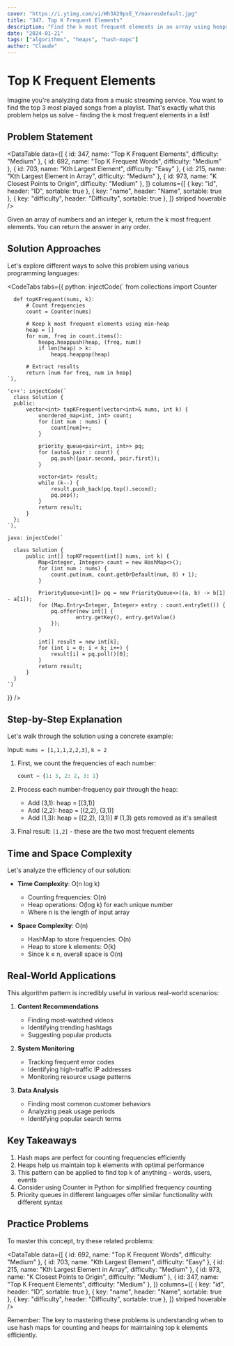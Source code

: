 ```yaml
---
cover: "https://i.ytimg.com/vi/Wh3A29psE_Y/maxresdefault.jpg"
title: "347. Top K Frequent Elements"
description: "Find the k most frequent elements in an array using heaps and hash maps."
date: "2024-01-21"
tags: ["algorithms", "heaps", "hash-maps"]
author: "Claude"
---
```



# Top K Frequent Elements

Imagine you're analyzing data from a music streaming service. You want to find the top 3 most played songs from a playlist. That's exactly what this problem helps us solve - finding the k most frequent elements in a list!

## Problem Statement

<DataTable
	data={[
		{ id: 347, name: "Top K Frequent Elements", difficulty: "Medium" },
		{ id: 692, name: "Top K Frequent Words", difficulty: "Medium" },
		{ id: 703, name: "Kth Largest Element", difficulty: "Easy" },
		{ id: 215, name: "Kth Largest Element in Array", difficulty: "Medium" },
		{ id: 973, name: "K Closest Points to Origin", difficulty: "Medium" },
	]}
	columns={[
		{ key: "id", header: "ID", sortable: true },
		{ key: "name", header: "Name", sortable: true },
		{ key: "difficulty", header: "Difficulty", sortable: true },
	]}
	striped
	hoverable
/>

Given an array of numbers and an integer k, return the k most frequent elements. You can return the answer in any order.

<SingleImg src="https://i.imgur.com/7SwFIHZ.png" alt="Top K Frequent Elements" imageWidth="100%" />

## Solution Approaches

Let's explore different ways to solve this problem using various programming languages:

<CodeTabs
  tabs={{
    python: injectCode(`
      from collections import Counter

      def topKFrequent(nums, k):
          # Count frequencies
          count = Counter(nums)

          # Keep k most frequent elements using min-heap
          heap = []
          for num, freq in count.items():
              heapq.heappush(heap, (freq, num))
              if len(heap) > k:
                  heapq.heappop(heap)

          # Extract results
          return [num for freq, num in heap]
    `),

    'c++': injectCode(`
      class Solution {
      public:
          vector<int> topKFrequent(vector<int>& nums, int k) {
              unordered_map<int, int> count;
              for (int num : nums) {
                  count[num]++;
              }

              priority_queue<pair<int, int>> pq;
              for (auto& pair : count) {
                  pq.push({pair.second, pair.first});
              }

              vector<int> result;
              while (k--) {
                  result.push_back(pq.top().second);
                  pq.pop();
              }
              return result;
          }
      };
    `),

    java: injectCode(`

      class Solution {
          public int[] topKFrequent(int[] nums, int k) {
              Map<Integer, Integer> count = new HashMap<>();
              for (int num : nums) {
                  count.put(num, count.getOrDefault(num, 0) + 1);
              }

              PriorityQueue<int[]> pq = new PriorityQueue<>((a, b) -> b[1] - a[1]);
              for (Map.Entry<Integer, Integer> entry : count.entrySet()) {
                  pq.offer(new int[] {
                          entry.getKey(), entry.getValue()
                  });
              }

              int[] result = new int[k];
              for (int i = 0; i < k; i++) {
                  result[i] = pq.poll()[0];
              }
              return result;
          }
      }
    `)

}}
/>

## Step-by-Step Explanation

Let's walk through the solution using a concrete example:

Input: `nums = [1,1,1,2,2,3]`, `k = 2`

1. First, we count the frequencies of each number:

    ```python
    count = {1: 3, 2: 2, 3: 1}
    ```

2. Process each number-frequency pair through the heap:

    - Add (3,1): heap = [(3,1)]
    - Add (2,2): heap = [(2,2), (3,1)]
    - Add (1,3): heap = [(2,2), (3,1)] # (1,3) gets removed as it's smallest

3. Final result: `[1,2]` - these are the two most frequent elements

## Time and Space Complexity

Let's analyze the efficiency of our solution:

- **Time Complexity**: O(n log k)

    - Counting frequencies: O(n)
    - Heap operations: O(log k) for each unique number
    - Where n is the length of input array

- **Space Complexity**: O(n)
    - HashMap to store frequencies: O(n)
    - Heap to store k elements: O(k)
    - Since k ≤ n, overall space is O(n)

## Real-World Applications

This algorithm pattern is incredibly useful in various real-world scenarios:

1. **Content Recommendations**

    - Finding most-watched videos
    - Identifying trending hashtags
    - Suggesting popular products

2. **System Monitoring**

    - Tracking frequent error codes
    - Identifying high-traffic IP addresses
    - Monitoring resource usage patterns

3. **Data Analysis**
    - Finding most common customer behaviors
    - Analyzing peak usage periods
    - Identifying popular search terms

## Key Takeaways

1. Hash maps are perfect for counting frequencies efficiently
2. Heaps help us maintain top k elements with optimal performance
3. This pattern can be applied to find top k of anything - words, users, events
4. Consider using Counter in Python for simplified frequency counting
5. Priority queues in different languages offer similar functionality with different syntax

## Practice Problems

To master this concept, try these related problems:

<DataTable
	data={[
		{ id: 692, name: "Top K Frequent Words", difficulty: "Medium" },
		{ id: 703, name: "Kth Largest Element", difficulty: "Easy" },
		{ id: 215, name: "Kth Largest Element in Array", difficulty: "Medium" },
		{ id: 973, name: "K Closest Points to Origin", difficulty: "Medium" },
		{ id: 347, name: "Top K Frequent Elements", difficulty: "Medium" },
	]}
	columns={[
		{ key: "id", header: "ID", sortable: true },
		{ key: "name", header: "Name", sortable: true },
		{ key: "difficulty", header: "Difficulty", sortable: true },
	]}
	striped
	hoverable
/>

Remember: The key to mastering these problems is understanding when to use hash maps for counting and heaps for maintaining top k elements efficiently.
